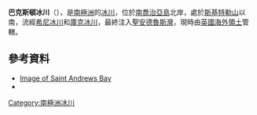 {{coord|54|26|S|36|12|W|source:GNIS|display=title}}

'''巴克斯頓冰川'''（{{lang-en|Buxton Glacier}}），是[[南極洲|南極洲]]的[[冰川|冰川]]，位於[[南喬治亞島|南喬治亞島]]北岸，處於[[斯基特勒山|斯基特勒山]]以南，流經[[希尼冰川|希尼冰川]]和[[庫克冰川_(南喬治亞島)|庫克冰川]]，最終注入[[聖安德魯斯灣|聖安德魯斯灣]]，現時由[[英國海外領土|英國海外領土]]管轄。

==參考資料==
* [https://web.archive.org/web/20140201234334/http://www.panoramio.com/photo/1456882 Image of Saint Andrews Bay]
* {{Usgs-gazetteer|id=2235}}

{{Antarctica-geo-stub}}
[[Category:南極洲冰川|Category:南極洲冰川]]